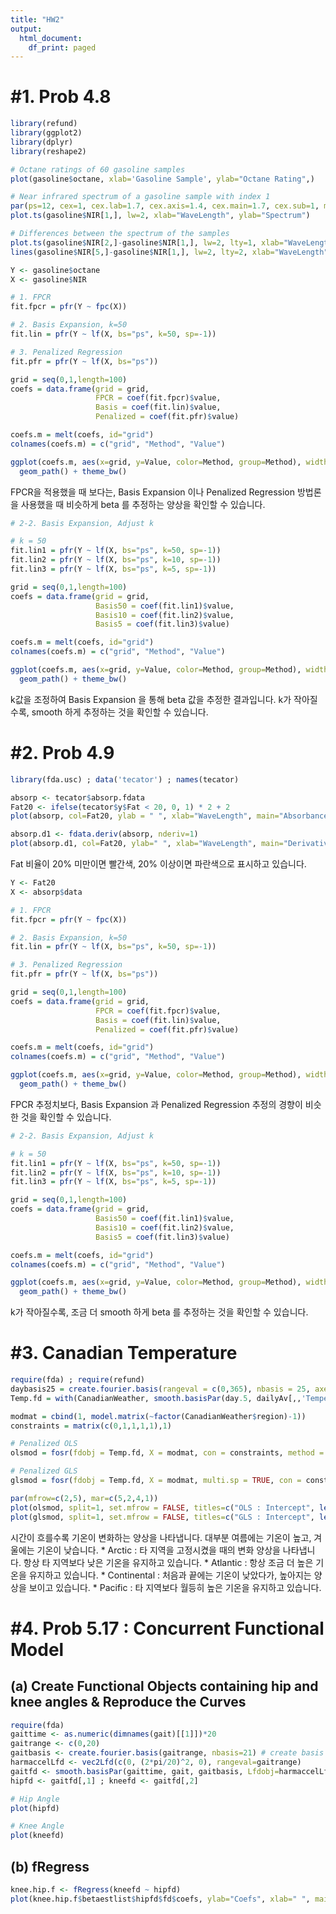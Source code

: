 ```yaml
---
title: "HW2"
output:
  html_document:
    df_print: paged
---
```


# #1. Prob 4.8 

```r
library(refund) 
library(ggplot2)
library(dplyr)
library(reshape2)
```

```r
# Octane ratings of 60 gasoline samples 
plot(gasoline$octane, xlab='Gasoline Sample', ylab="Octane Rating",)
```

```r
# Near infrared spectrum of a gasoline sample with index 1 
par(ps=12, cex=1, cex.lab=1.7, cex.axis=1.4, cex.main=1.7, cex.sub=1, mar=c(4.25,4.5,1,1))
plot.ts(gasoline$NIR[1,], lw=2, xlab="WaveLength", ylab="Spectrum")
```

```r
# Differences between the spectrum of the samples 
plot.ts(gasoline$NIR[2,]-gasoline$NIR[1,], lw=2, lty=1, xlab="WaveLength", ylab="Difference")
lines(gasoline$NIR[5,]-gasoline$NIR[1,], lw=2, lty=2, xlab="WaveLength", ylab="Difference")
```
```r
Y <- gasoline$octane
X <- gasoline$NIR

# 1. FPCR 
fit.fpcr = pfr(Y ~ fpc(X))

# 2. Basis Expansion, k=50
fit.lin = pfr(Y ~ lf(X, bs="ps", k=50, sp=-1))

# 3. Penalized Regression 
fit.pfr = pfr(Y ~ lf(X, bs="ps")) 
```

```r
grid = seq(0,1,length=100)
coefs = data.frame(grid = grid, 
                   FPCR = coef(fit.fpcr)$value, 
                   Basis = coef(fit.lin)$value, 
                   Penalized = coef(fit.pfr)$value)

coefs.m = melt(coefs, id="grid")
colnames(coefs.m) = c("grid", "Method", "Value")

ggplot(coefs.m, aes(x=grid, y=Value, color=Method, group=Method), width=12, height=6) + 
  geom_path() + theme_bw()
```

FPCR을 적용했을 때 보다는, Basis Expansion 이나 Penalized Regression 방법론을 사용했을 때 
비슷하게 beta 를 추정하는 양상을 확인할 수 있습니다. 

```r
# 2-2. Basis Expansion, Adjust k

# k = 50
fit.lin1 = pfr(Y ~ lf(X, bs="ps", k=50, sp=-1))
fit.lin2 = pfr(Y ~ lf(X, bs="ps", k=10, sp=-1))
fit.lin3 = pfr(Y ~ lf(X, bs="ps", k=5, sp=-1))

grid = seq(0,1,length=100)
coefs = data.frame(grid = grid, 
                   Basis50 = coef(fit.lin1)$value, 
                   Basis10 = coef(fit.lin2)$value, 
                   Basis5 = coef(fit.lin3)$value)

coefs.m = melt(coefs, id="grid")
colnames(coefs.m) = c("grid", "Method", "Value")

ggplot(coefs.m, aes(x=grid, y=Value, color=Method, group=Method), width=12, height=6) + 
  geom_path() + theme_bw()
```

k값을 조정하여 Basis Expansion 을 통해 beta 값을 추정한 결과입니다. 
k가 작아질수록, smooth 하게 추정하는 것을 확인할 수 있습니다. 


# #2. Prob 4.9 
```r
library(fda.usc) ; data('tecator') ; names(tecator)
```

```r
absorp <- tecator$absorp.fdata
Fat20 <- ifelse(tecator$y$Fat < 20, 0, 1) * 2 + 2 
plot(absorp, col=Fat20, ylab = " ", xlab="WaveLength", main="Absorbances")
```
```r
absorp.d1 <- fdata.deriv(absorp, nderiv=1)
plot(absorp.d1, col=Fat20, ylab=" ", xlab="WaveLength", main="Derivatives")
```

Fat 비율이 20% 미만이면 빨간색, 20% 이상이면 파란색으로 표시하고 있습니다. 

```r
Y <- Fat20
X <- absorp$data

# 1. FPCR 
fit.fpcr = pfr(Y ~ fpc(X))

# 2. Basis Expansion, k=50
fit.lin = pfr(Y ~ lf(X, bs="ps", k=50, sp=-1))

# 3. Penalized Regression 
fit.pfr = pfr(Y ~ lf(X, bs="ps")) 
```

```r
grid = seq(0,1,length=100)
coefs = data.frame(grid = grid, 
                   FPCR = coef(fit.fpcr)$value, 
                   Basis = coef(fit.lin)$value, 
                   Penalized = coef(fit.pfr)$value)

coefs.m = melt(coefs, id="grid")
colnames(coefs.m) = c("grid", "Method", "Value")

ggplot(coefs.m, aes(x=grid, y=Value, color=Method, group=Method), width=12, height=6) + 
  geom_path() + theme_bw()
```

FPCR 추정치보다, Basis Expansion 과 Penalized Regression 추정의 경향이 비슷한 것을 확인할 수 있습니다. 

```r
# 2-2. Basis Expansion, Adjust k

# k = 50
fit.lin1 = pfr(Y ~ lf(X, bs="ps", k=50, sp=-1))
fit.lin2 = pfr(Y ~ lf(X, bs="ps", k=10, sp=-1))
fit.lin3 = pfr(Y ~ lf(X, bs="ps", k=5, sp=-1))

grid = seq(0,1,length=100)
coefs = data.frame(grid = grid, 
                   Basis50 = coef(fit.lin1)$value, 
                   Basis10 = coef(fit.lin2)$value, 
                   Basis5 = coef(fit.lin3)$value)

coefs.m = melt(coefs, id="grid")
colnames(coefs.m) = c("grid", "Method", "Value")

ggplot(coefs.m, aes(x=grid, y=Value, color=Method, group=Method), width=12, height=6) + 
  geom_path() + theme_bw()
```

k가 작아질수록, 조금 더 smooth 하게 beta 를 추정하는 것을 확인할 수 있습니다. 


# #3. Canadian Temperature 

```r
require(fda) ; require(refund)
daybasis25 = create.fourier.basis(rangeval = c(0,365), nbasis = 25, axes = list('axesIntervals'))
Temp.fd = with(CanadianWeather, smooth.basisPar(day.5, dailyAv[,,'Temperature.C'], daybasis25)$fd)

modmat = cbind(1, model.matrix(~factor(CanadianWeather$region)-1))
constraints = matrix(c(0,1,1,1,1),1)

# Penalized OLS 
olsmod = fosr(fdobj = Temp.fd, X = modmat, con = constraints, method = 'OLS', lambda = 100*10:30)

# Penalized GLS
glsmod = fosr(fdobj = Temp.fd, X = modmat, multi.sp = TRUE, con = constraints, method = 'GLS')
```

```r
par(mfrow=c(2,5), mar=c(5,2,4,1))
plot(olsmod, split=1, set.mfrow = FALSE, titles=c("OLS : Intercept", levels(factor(CanadianWeather$region))), ylab="", xlab="Day")
plot(glsmod, split=1, set.mfrow = FALSE, titles=c("GLS : Intercept", levels(factor(CanadianWeather$region))), ylab="", xlab="Day")
```

시간이 흐를수록 기온이 변화하는 양상을 나타냅니다. 대부분 여름에는 기온이 높고, 겨울에는 기온이 낮습니다. 
* Arctic : 타 지역을 고정시켰을 때의 변화 양상을 나타냅니다. 항상 타 지역보다 낮은 기온을 유지하고 있습니다. 
* Atlantic : 항상 조금 더 높은 기온을 유지하고 있습니다. 
* Continental : 처음과 끝에는 기온이 낮았다가, 높아지는 양상을 보이고 있습니다. 
* Pacific : 타 지역보다 월등히 높은 기온을 유지하고 있습니다. 

# #4. Prob 5.17 : Concurrent Functional Model 

## (a) Create Functional Objects containing hip and knee angles & Reproduce the Curves 

```r
require(fda)
gaittime <- as.numeric(dimnames(gait)[[1]])*20
gaitrange <- c(0,20)
gaitbasis <- create.fourier.basis(gaitrange, nbasis=21) # create basis 
harmaccelLfd <- vec2Lfd(c(0, (2*pi/20)^2, 0), rangeval=gaitrange)
gaitfd <- smooth.basisPar(gaittime, gait, gaitbasis, Lfdobj=harmaccelLfd, lambda=1e-2)$fd
hipfd <- gaitfd[,1] ; kneefd <- gaitfd[,2]
```

```r
# Hip Angle 
plot(hipfd)
```

```r
# Knee Angle 
plot(kneefd)
```

## (b) fRegress

```r
knee.hip.f <- fRegress(kneefd ~ hipfd)
plot(knee.hip.f$betaestlist$hipfd$fd$coefs, ylab="Coefs", xlab=" ", main=paste("dim : (", dim(knee.hip.f$yfdobj$coefs)[1], ",", dim(knee.hip.f$yfdobj$coefs)[2], ")"))
```


